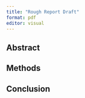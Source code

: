 ```yaml
---
title: "Rough Report Draft"
format: pdf
editor: visual
---
```


## Abstract

## Methods

## Conclusion
